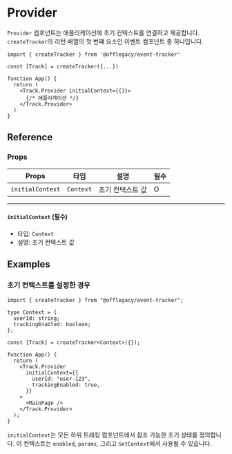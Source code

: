 # Provider

`Provider` 컴포넌트는 애플리케이션에 초기 컨텍스트를 연결하고 제공합니다. `createTracker`의 리턴 배열의 첫 번쨰 요소인 이벤트 컴포넌트 중 하나입니다.

```tsx
import { createTracker } from '@offlegacy/event-tracker'

const [Track] = createTracker({...})

function App() {
  return (
    <Track.Provider initialContext={{}}>
      {/* 애플리케이션 */}
    </Track.Provider>
  )
}
```

## Reference

### Props

| Props            | 타입      | 설명             | 필수 |
| ---------------- | --------- | ---------------- | ---- |
| `initialContext` | `Context` | 초기 컨텍스트 값 | O    |

---

#### `initialContext` (필수)

- 타입: `Context`
- 설명: 초기 컨텍스트 값

## Examples

### 초기 컨텍스트를 설정한 경우

```tsx
import { createTracker } from "@offlegacy/event-tracker";

type Context = {
  userId: string;
  trackingEnabled: boolean;
};

const [Track] = createTracker<Context>({});

function App() {
  return (
    <Track.Provider
      initialContext={{
        userId: "user-123",
        trackingEnabled: true,
      }}
    >
      <MainPage />
    </Track.Provider>
  );
}
```

`initialContext`는 모든 하위 트래킹 컴포넌트에서 참조 가능한 초기 상태를 정의합니다.
이 컨텍스트는 `enabled`, `params`, 그리고 `SetContext`에서 사용될 수 있습니다.
